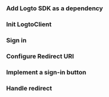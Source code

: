 

### Add Logto SDK as a dependency

<AddSdk />

### Init LogtoClient

<InitClient />

### Sign in

<SignInFlowSummary />

### Configure Redirect URI

<ConfigureRedirectUri figureSrc={redirectUriFigure} redirectUri="http://localhost:3000/callback" />

### Implement a sign-in button

<ImplementSignIn />

### Handle redirect

<HandleRedirect />

<TestYourIntegration sdk="Vanilla JS" />
